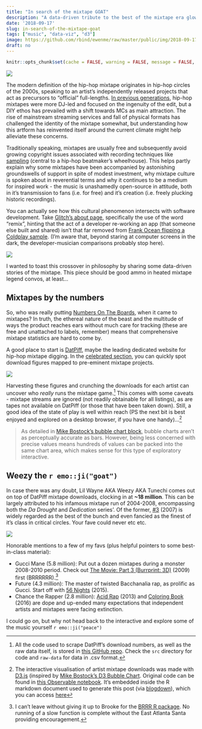 ```yaml
---
title: "In search of the mixtape GOAT"
description: "A data-driven tribute to the best of the mixtape era glow-ups."
date: '2018-09-17'
slug: in-search-of-the-mixtape-goat
tags: ["music", "data-viz", "d3"]
image: https://github.com/rbind/ewenme/raw/master/public/img/2018-09-17-in-search-of-the-mixtape-goat/datpiff-bubble.png
draft: no
---
```


```r
knitr::opts_chunk$set(cache = FALSE, warning = FALSE, message = FALSE, echo = FALSE, out.width = '75%', dev = 'svg', fig.align='center')
```

![](/img/2018-09-17-in-search-of-the-mixtape-goat/xxx-art.jpg#c)

The modern definition of the hip-hop mixtape originates in hip-hop circles of the 2000s, speaking to an artist's independently released projects that act as precursors to "official" full-lengths. [In previous generations](https://www.billboard.com/articles/columns/hip-hop/7669073/history-dj-drama-mixtape-evolution), hip-hop mixtapes were more DJ-led and focused on the ingenuity of the edit, but a DIY ethos has prevailed with a shift towards MCs as main attraction. The rise of mainstream streaming services and fall of physical formats has challenged the identity of the mixtape somewhat, but understanding how this artform has reinvented itself around the current climate might help alleviate these concerns.

Traditionally speaking, mixtapes are usually free and subsequently avoid growing copyright issues associated with recording techniques like [sampling](https://en.wikipedia.org/wiki/Sampling_(music)) (central to a hip-hop beatmaker's wheelhouse). This helps partly explain why some mixtapes have been accompanied by astonishing groundswells of support in spite of modest investment, why mixtape culture is spoken about in reverential terms and why it continues to be a medium for inspired work - the music is unashamedly open-source in attitude, both in it's transmission to fans (i.e. for free) and it's creation (i.e. freely plucking historic recordings).

You can actually see how this cultural phenomenon intersects with software development. Take [Glitch's about page](https://glitch.com/about), specifically the use of the word "remix", hinting that the act of a developer re-working an app (that someone else built and shared) isn't that far removed from [Frank Ocean flipping a Coldplay sample](https://www.youtube.com/watch?v=zD3lRLThVRY). (I'm aware that, beyond staring at computer screens in the dark, the developer-musician comparisons probably stop here).

![](/img/2018-09-17-in-search-of-the-mixtape-goat/nostalgia-ultra-art.jpg#c)

I wanted to toast this crossover in philosophy by sharing some data-driven stories of the mixtape. This piece should be good ammo in heated mixtape legend convos, at least...

## Mixtapes by the numbers

So, who was really putting [Numbers On The Boards](https://www.youtube.com/watch?v=DawrlSwHUiM), when it came to mixtapes? In truth, the ethereal nature of the beast and the multitude of ways the product reaches ears without much care for tracking (these are free and unattached to labels, remember) means that comprehensive mixtape statistics are hard to come by.

A good place to start is [DatPiff](http://www.datpiff.com/), maybe the leading dedicated website for hip-hop mixtape digging. In the [celebrated section](http://www.datpiff.com/mixtapes/celebrated), you can quickly spot download figures mapped to pre-eminent mixtape projects.

![](/img/2018-09-17-in-search-of-the-mixtape-goat/datpiff-screenshot.png#c)

Harvesting these figures and crunching the downloads for each artist can uncover who *really* runs the mixtape game.[^data] This comes with some caveats - mixtape streams are ignored (not readily obtainable for all listings), as are tapes not available on DatPiff (or those that have been taken down). Still, a good idea of the state of play is well within reach (PS the next bit is best enjoyed and explored on a desktop browser, if you have one handy)...[^bubbles]

<style>
/* https://css-tricks.com/full-width-containers-limited-width-parents/ */
.fullwidth {
  width: 100vw;
  position: relative;
  left: 50%;
  right: 50%;
  margin-left: -50vw;
  margin-right: -50vw;
}
</style>

<div class="fullwidth">
  <div id="chart"></div>
</div>

<script type="module">

  import notebook from "https://api.observablehq.com/@ewenme/mixtape-kings/2.js?key=be2b114c0024434a";
  
  const renders = {
    "chart": "#chart",
  };

  import {Inspector, Runtime} from "https://unpkg.com/@observablehq/notebook-runtime@1.2.0?module";
  for (let i in renders)
    renders[i] = document.querySelector(renders[i]);

  Runtime.load(notebook, (variable) => {
    if (renders[variable.name])
      return new Inspector(renders[variable.name]);
  });

</script>

> As detailed in [Mike Bostock's bubble chart block](https://bl.ocks.org/mbostock/4063269), bubble charts aren't as perceptually accurate as bars. However, being less concerned with precise values means hundreds of values can be packed into the same chart area, which makes sense for this type of exploratory interactive.

## Weezy the `r emo::ji("goat")`

In case there was any doubt, Lil Wayne AKA Weezy AKA Tunechi comes out on top of DatPiff mixtape downloads, clocking in at **~18 million**. This can be largely attributed to his infamous mixtape run of 2004-2008, encompassing both the *Da Drought* and *Dedication* series'. Of the former, [#3](https://www.youtube.com/watch?v=VjGSyQU-YxQ) (2007) is widely regarded as the best of the bunch and even fancied as the finest of it's class in critical circles. Your fave could never etc etc.

![](/img/2018-09-17-in-search-of-the-mixtape-goat/weezy.gif#c)

Honorable mentions to a few of my favs (plus helpful pointers to some best-in-class material):

- Gucci Mane (5.8 million): Put out a dozen mixtapes during a monster 2008-2010 period. Check out [The Movie: Part 3 (Burrprint: 3D)](https://www.youtube.com/watch?v=9xpVLjvEPK4) (2009) first (BRRRRRR).[^BRRR]
- Future (4.3 million): The master of twisted Bacchanalia rap, as prolific as Gucci. Start off with [56 Nights](https://www.youtube.com/watch?v=DXXZ3J_QIGw) (2015).
- Chance the Rapper (2.8 million): [Acid Rap](https://www.youtube.com/watch?v=e67Q-sTHVhc) (2013) and [Coloring Book](https://www.youtube.com/watch?v=H6C0dfq4ZWM) (2016) are dope and up-ended many expectations that independent artists and mixtapes were facing extinction.

I could go on, but why not head back to the interactive and explore some of the music yourself `r emo::ji("peace")`

[^data]: All the code used to scrape DatPiff's download numbers, as well as the raw data itself, is stored in [this GitHub repo](https://github.com/ewenme/mixtapes). Check the `src` directory for code and `raw-data` for data in .csv format.
[^bubbles]: The interactive visualisation of artist mixtape downloads was made with [D3.js](https://d3js.org/) (inspired by [Mike Bostock's D3 Bubble Chart](https://beta.observablehq.com/@mbostock/d3-bubble-chart). Original code can be found in [this Observable notebook](https://beta.observablehq.com/@ewenme/mixtape-kings/2). It's embedded inside the R markdown document used to generate this post (via [blogdown](https://bookdown.org/yihui/blogdown/)), which you can access [here](https://github.com/rbind/ewenme/blob/master/content/blog/2018-09-17-in-search-of-the-mixtape-goat.Rmd)
[^BRRR]: I can't leave without giving it up to Brooke for the [BRRR R package](https://github.com/brooke-watson/BRRR). No running of a slow function is complete without the East Atlanta Santa providing encouragement. 